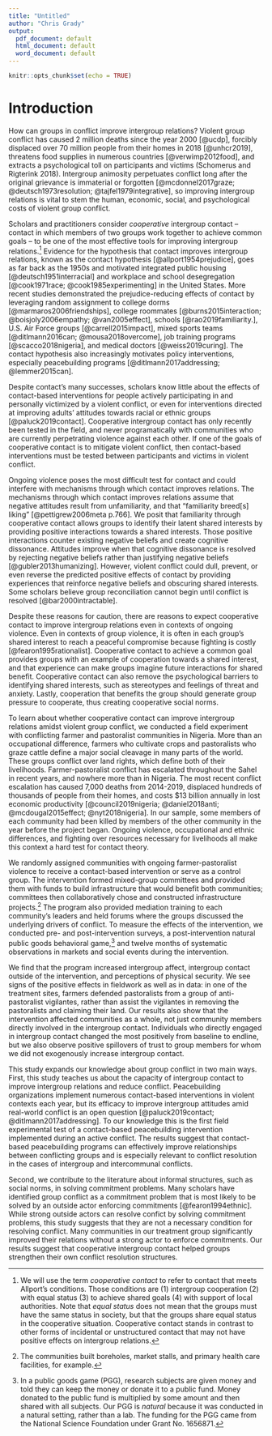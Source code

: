 ```yaml
---
title: "Untitled"
author: "Chris Grady"
output:
  pdf_document: default
  html_document: default
  word_document: default
---
```


```r
knitr::opts_chunk$set(echo = TRUE)
```
<!--
- Order of paragraphs.  
    - Say contact works in all these contexts.  
    - Say we don't know about contact in violent contexts.
    - Then say conflict poses difficult challenge because might prevent mechanisms + mechanisms & common thread + why they could be prevented.
    - Then say reasons for optimism?

************

chris: Need a paragraph about recent, personal, and heinous grievances both sides have.  That’s the difference between ecpn and other studies.

DIFFERENCE: (1) programmatic intervention using contact in place where people killed.  (2) among active participants and victims of the conflict, not just people who belong to groups in conflict.  Negative and salient personal experiences that define the outgroup.

need more psych mechanisms.  confirmation bias? anchoring? continued examples of the other side being bad.  Have to differentiate the bad/good?  No, have to actually decrease the amount of bad stuff.

Cognitive dissonance: need it for attitude/behavior change (Gubler).  Therefore need experiences that override prior beliefs.  Contact can provide positive experiences that are dissonant with pre-existing beliefs.  But if you continue to have experiences that justify pre-existing negative beliefs, attitude/behavior won't change because it is reinforced.  At best, contact in this environment will lead you to differentiate the "good" members from the wider group; they will be thought of as atypical.  (2) And if the new experiences/attitude change causes us to rethink self-concept/directly challenges us, more likely to reject new experiences to resolve dissonance.  Many of these group members have done things bad, cruel, or harmful to the other side.  Justified if the other side is bad; challenges self-concept if the other group is okay.  Very difficult to change attitudes from negative to positive if I have personally used my negative attitude to justify a bad thing.

cognitive dissonance works in conflict or not, but stronger directly proportional to the motivation.  How central is the attitude that the other side is bad -- strongest when an active participant in conflict.

Behavior changes attitude: once you do something, it's hard to adopt an attitude that your behavior was wrong.  Much easier to change attitudes that you have minimally acted on compared to an attitude when you burned down someone's house based on that attitude.


leads to motivated reasoning, confirmation bias; exacerbated by anchoring.  contact has to JAR someone enough to change their mind.  The amount you need to be JARRED depends on how much value you are deriving from current belief.  Changing mind == + future benefit from accuracy - cost of value from current belief.

Contact good at overriding false information.  You think X about the other group.  You interact with the other group and learn that X is wrong.  But what if you interact with the other group and X is wrong for then, but then you see other members of that group do X to your neighbor.

************

"First study to test contact-based intervention with people actively involved in the conflict.  Not just people who belong to groups in conflict, but with people have recent, personal, and heinous grievances against the other side.  Members of village been killed, etc, neighboring villages have been burned down and abandoned.  Neighboring ruga has been slaughtered.  Many salient grievances attributed to the other side and that define the group.  Would not expect contact to override these personal experiences and redefine whole group.

38% had a family member injured or killed in the conflict.  Only 40% were not personally affected by violence, be it a family member injured or killed, property damaged, or forced to leave home.  Median number killed in last clash was 10.  Also affects attitudes about the entire group: 70% at baseline say trust only 1-2 on 1-5 scale. 61% completely uncomf with intergroup marriage, less than 5% completely comfortable.  Share a meal: 33% comp uncomf, only 6% completely comf. ~75% fearful when farming/grazing/livelihood.

Lots of long-term intractable conflicts have hatred reinforced by social norms.  But in few have so many persons or their close friends/family members been directly harmed.  Something bad has happened to these people and their neighbors."


chris: need to emphasize things necesary for contact to change attitudes towards whole other group.  (1) generalize experiences in positive contact to whole group, (2) disaggregate group.

-->
# Introduction

How can groups in conflict improve intergroup relations?  Violent group conflict has caused 2 million deaths since the year 2000 [@ucdp], forcibly displaced over 70 million people from their homes in 2018 [@unhcr2019], threatens food supplies in numerous countries [@verwimp2012food], and extracts a psychological toll on participants and victims (Schomerus and Rigterink 2018).  Intergroup animosity perpetuates conflict long after the original grievance is immaterial or forgotten [@mcdonnel2017graze; @deutsch1973resolution; @tajfel1979integrative], so improving intergroup relations is vital to stem the human, economic, social, and psychological costs of violent group conflict.

Scholars and practitioners consider _cooperative_ intergroup contact -- contact in which members of two groups work together to achieve common goals -- to be one of the most effective tools for improving intergroup relations.[^coopCon]  Evidence for the hypothesis that contact improves intergroup relations, known as the contact hypothesis [@allport1954prejudice], goes as far back as the 1950s and motivated integrated public housing [@deutsch1951interracial] and workplace and school desegregation [@cook1971race; @cook1985experimenting] in the United States.  More recent studies demonstrated the prejudice-reducing effects of contact by leveraging random assignment to college dorms [@marmaros2006friendships], college roommates [@burns2015interaction; @boisjoly2006empathy; @van2005effect], schools [@rao2019familiarity.], U.S. Air Force groups [@carrell2015impact], mixed sports teams [@ditlmann2016can; @mousa2018overcome], job training programs [@scacco2018nigeria], and medical doctors [@weiss2019curing].  The contact hypothesis also increasingly motivates policy interventions, especially peacebuilding programs [@ditlmann2017addressing; @lemmer2015can].  

[^coopCon]: We will use the term _cooperative contact_ to refer to contact that meets Allport's conditions.  Those conditions are (1) intergroup cooperation (2) with equal status (3) to achieve shared goals (4) with support of local authorities.  Note that _equal status_ does not mean that the groups must have the same status in society, but that the groups share equal status in the cooperative situation.  Cooperative contact stands in contrast to other forms of incidental or unstructured contact that may not have positive effects on intergroup relations.

<!--chris: could combine this paragraph with another.  Also, need to frame differently.  Not quite true that the difference between my study and others is the violent conflict.  Arab/Jew is a violent conflict.  Farmer-pastoralist is different in some other way. -->
Despite contact's many successes, scholars know little about the effects of contact-based interventions for people actively participating in and personally victimized by a violent conflict, or even for interventions directed at improving adults' attitudes towards racial or ethnic groups [@paluck2019contact].  Cooperative intergroup contact has only recently been tested in the field, and never programatically with communities who are currently perpetrating violence against each other.  If one of the goals of cooperative contact is to mitigate violent conflict, then contact-based interventions must be tested between participants and victims in violent conflict.

<!--chris: alternative below paragraph (2-23-2020).
Ongoing violence poses the most difficult test for contact.  Improving attitude requires cognitive dissonance and the rejection of preexisting negative beliefs in favor of the new dissonant positive belief.  Personal participation and victimization in an ongoing conflict provides (1) experiences that confirm rather than refute the existing negative belief and (2) provide strong motivation to maintain negative beliefs to justify unfair or even harmful behavior to the other side.  Very difficult to change outgroup attitudes from negative to positive if outgroup continues to do bad things to me and if I have personally used my negative attitude to justify doing a bad thing.

Contact good at overriding false information.  You think X about the other group.  You interact with the other group and learn that X is wrong.  But what if you interact with the other group and X is wrong for then, but then you see other members of that group do X to your neighbor.
-->

Ongoing violence poses the most difficult test for contact and could interfere with mechanisms through which contact improves relations. The mechanisms through which contact improves relations assume that negative attitudes result from unfamiliarity, and that "familiarity breed[s] liking" [@pettigrew2006meta p.766].  We posit that familiarity through cooperative contact allows groups to identify their latent shared interests by providing positive interactions towards a shared interests. Those positive interactions counter existing negative beliefs and create cognitive dissonance.  Attitudes improve when that cognitive dissonance is resolved by rejecting negative beliefs rather than justifying negative beliefs [@gubler2013humanizing].  However, violent conflict could dull, prevent, or even reverse the predicted positive effects of contact by providing experiences that reinforce negative beliefs and obscuring shared interests. Some scholars believe group reconciliation cannot begin until conflict is resolved [@bar2000intractable].

<!--chris: whole paragraph too theory-y
Moreover, cooperative contact between some ingroup members and some outgroup members can only meaningfully improve group relations under two conditions.  First, group members must generalize their positive attitudes to the outgroup as a whole and if the effects of contact must diffuse to other ingroup members.  Attitudes generalize when the outgroup members involved in contact are viewed as typical of the outgroup [@hewstone1996contact] and diffusion primarily occurs through changing social norms about cross-group interaction [@paluck2009jsp; @christ2014contextual].  In contexts of ongoing violence, any cross-group interaction may mark an outgroup member as atypical, and social norms may stay staunchly opposed to intergroup cooperation.-->

Despite these reasons for caution, there are reasons to expect cooperative contact to improve intergroup relations even in contexts of ongoing violence.  Even in contexts of group violence, it is often in each group's shared interest to reach a peaceful compromise because fighting is costly [@fearon1995rationalist].  Cooperative contact to achieve a common goal provides groups with an example of cooperation towards a shared interest, and that experience can make groups imagine future interactions for shared benefit.  Cooperative contact can also remove the psychological barriers to identifying shared interests, such as stereotypes and feelings of threat and anxiety.  Lastly, cooperation that benefits the group should generate group pressure to cooperate, thus creating cooperative social norms.

To learn about whether cooperative contact can improve intergroup relations amidst violent group conflict, we conducted a field experiment with conflicting farmer and pastoralist communities in Nigeria.  More than an occupational difference, farmers who cultivate crops and pastoralists who graze cattle define a major social cleavage in many parts of the world.  These groups conflict over land rights, which define both of their livelihoods.  Farmer-pastoralist conflict has escalated throughout the Sahel in recent years, and nowhere more than in Nigeria.  The most recent conflict escalation has caused 7,000 deaths from 2014-2019, displaced hundreds of thousands of people from their homes, and costs $13 billion annually in lost economic productivity [@council2019nigeria; @daniel2018anti; @mcdougal2015effect; @nyt2018nigeria].<!--don't need to cite news articles like this. you can give an address / identifier / link /etc in a footnote -->  In our sample, some members of each community had been killed by members of the other community in the year before the project began.  Ongoing violence, occupational and ethnic differences, and fighting over resources necessary for livelihoods all make this context a hard test for contact theory.  

We randomly assigned communities with ongoing farmer-pastoralist violence to receive a contact-based intervention or serve as a control group.  The intervention formed mixed-group committees and provided them with funds to build infrastructure that would benefit both communities; committees then collaboratively chose and constructed infrastructure projects.^[The communities built boreholes, market stalls, and primary health care facilities, for example.]  The program also provided mediation training to each community's leaders and held forums where the groups discussed the underlying drivers of conflict.  To measure the effects of the intervention, we conducted pre- and post-intervention surveys, a post-intervention natural public goods behavioral game,[^PGG] and twelve months of systematic observations in markets and social events during the intervention.

[^PGG]: In a public goods game (PGG), research subjects are given money and told they can keep the money or donate it to a public fund.  Money donated to the public fund is multiplied by some amount and then shared with all subjects.  Our PGG is _natural_ because it was conducted in a natural setting, rather than a lab.  The funding for the PGG came from the National Science Foundation under Grant No. 1656871.

<!-- Findings. -->

We find that the program increased intergroup affect, intergroup contact outside of the intervention, and perceptions of physical security.  We see signs of the positive effects in fieldwork as well as in data: in one of the treatment sites, farmers defended pastoralists from a group of anti-pastoralist vigilantes, rather than assist the vigilantes in removing the pastoralists and claiming their land.  Our results also show that the intervention affected communities as a whole, not just community members directly involved in the intergroup contact.  Individuals who directly engaged in intergroup contact changed the most positively from baseline to endline, but we also observe positive spillovers of trust to group members for whom we did not exogenously increase intergroup contact.

This study expands our knowledge about group conflict in two main ways.  First, this study teaches us about the capacity of intergroup contact to improve intergroup relations and reduce conflict.  Peacebuilding organizations implement numerous contact-based interventions in violent contexts each year, but its efficacy to improve intergroup attitudes amid real-world conflict is an open question [@paluck2019contact; @ditlmann2017addressing].  To our knowledge this is the first field experimental test of a contact-based peacebuilding intervention implemented during an active conflict.  The results suggest that contact-based peacebuilding programs can effectively improve relationships between conflicting groups and is especially relevant to conflict resolution in the cases of intergroup and intercommunal conflicts.

Second, we contribute to the literature about informal structures, such as social norms, in solving commitment problems.  Many scholars have identified group conflict as a commitment problem that is most likely to be solved by an outside actor enforcing commitments [@fearon1994ethnic].  While strong outside actors can resolve confict by solving commitment problems, this study suggests that they are not a necessary condition for resolving conflict.  Many communities in our treatment group significantly improved their relations without a strong actor to enforce commitments.  Our results suggest that cooperative intergroup contact helped groups strengthen their own conflict resolution structures.

<!--chris comments to self:

need to make theory section 1-2 paragraphs, not 3.  a para why it might not work, one para being very general about why it could work by helping groups identify shared interest, helping groups establish joint structures to mitigate conflict, ameliorate psych and social biases against outgroup, others. 

-->
